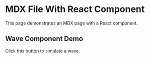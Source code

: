 
# MDX File With React Component

This page demonstrates an MDX page with a React component.

## Wave Component Demo

Click this button to simulate a wave.

<Wave/>
